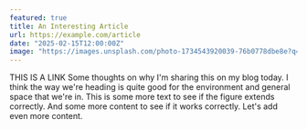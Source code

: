 ```yaml
---
featured: true
title: An Interesting Article
url: https://example.com/article
date: "2025-02-15T12:00:00Z"
image: "https://images.unsplash.com/photo-1734543920039-76b0778dbe8e?q=80&w=3153&auto=format&fit=crop&ixlib=rb-4.0.3&ixid=M3wxMjA3fDB8MHxwaG90by1wYWdlfHx8fGVufDB8fHx8fA%3D%3D"
---
```


THIS IS A LINK
Some thoughts on why I'm sharing this on my blog today. I think the way we're heading is quite good for the environment and general space that we're in. This is some more text to see if the figure extends correctly. And some more content to see if it works correctly. Let's add even more content.
